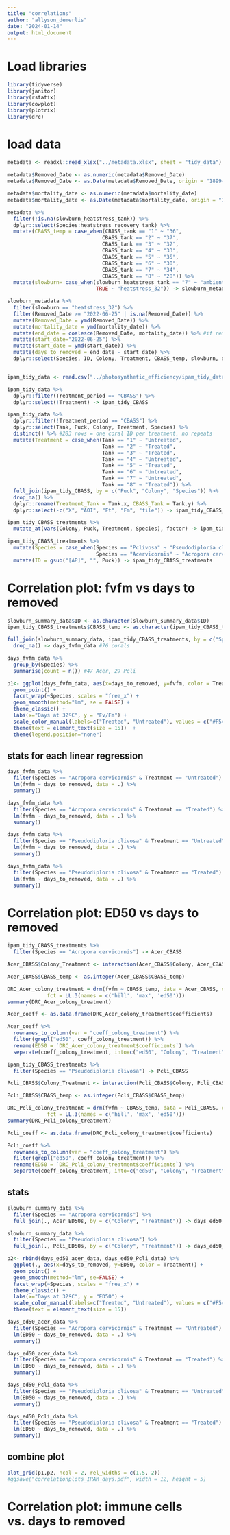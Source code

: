 ```yaml
---
title: "correlations"
author: "allyson_demerlis"
date: "2024-01-14"
output: html_document
---
```

# Load libraries
```r
library(tidyverse)
library(janitor)
library(rstatix)
library(cowplot)
library(plotrix)
library(drc)
```

# load data
```r
metadata <- readxl::read_xlsx("../metadata.xlsx", sheet = "tidy_data")

metadata$Removed_Date <- as.numeric(metadata$Removed_Date)
metadata$Removed_Date <- as.Date(metadata$Removed_Date, origin = "1899-12-30")

metadata$mortality_date <- as.numeric(metadata$mortality_date)
metadata$mortality_date <- as.Date(metadata$mortality_date, origin = "1899-12-30")

metadata %>% 
  filter(!is.na(slowburn_heatstress_tank)) %>% 
  dplyr::select(Species:heatstress_recovery_tank) %>% 
  mutate(CBASS_temp = case_when(CBASS_tank == "1" ~ "36",
                               CBASS_tank == "2" ~ "37",
                               CBASS_tank == "3" ~ "32",
                               CBASS_tank == "4" ~ "33",
                               CBASS_tank == "5" ~ "35",
                               CBASS_tank == "6" ~ "30",
                               CBASS_tank == "7" ~ "34",
                               CBASS_tank == "8" ~ "28")) %>% 
  mutate(slowburn= case_when(slowburn_heatstress_tank == "7" ~ "ambient",
                             TRUE ~ "heatstress_32")) -> slowburn_metadata

slowburn_metadata %>% 
  filter(slowburn == "heatstress_32") %>%
  filter(Removed_Date >= "2022-06-25" | is.na(Removed_Date)) %>% 
  mutate(Removed_Date = ymd(Removed_Date)) %>%
  mutate(mortality_date = ymd(mortality_date)) %>%
  mutate(end_date = coalesce(Removed_Date, mortality_date)) %>% #if removed_date is NA, then look and use the date from mortality date
  mutate(start_date="2022-06-25") %>% 
  mutate(start_date = ymd(start_date)) %>% 
  mutate(days_to_removed = end_date - start_date) %>% 
  dplyr::select(Species, ID, Colony, Treatment, CBASS_temp, slowburn, days_to_removed) -> slowburn_summary_data


ipam_tidy_data <- read.csv("../photosynthetic_efficiency/ipam_tidy_data.csv")

ipam_tidy_data %>% 
  dplyr::filter(Treatment_period == "CBASS") %>% 
  dplyr::select(!Treatment) -> ipam_tidy_CBASS

ipam_tidy_data %>% 
  dplyr::filter(!Treatment_period == "CBASS") %>% 
  dplyr::select(Tank, Puck, Colony, Treatment, Species) %>% 
  distinct() %>% #283 rows = one coral ID per treatment, no repeats
  mutate(Treatment = case_when(Tank == "1" ~ "Untreated",
                               Tank == "2" ~ "Treated",
                               Tank == "3" ~ "Treated",
                               Tank == "4" ~ "Untreated",
                               Tank == "5" ~ "Treated", 
                               Tank == "6" ~ "Untreated",
                               Tank == "7" ~ "Untreated",
                               Tank == "8" ~ "Treated")) %>% 
  full_join(ipam_tidy_CBASS, by = c("Puck", "Colony", "Species")) %>% 
  drop_na() %>% 
  dplyr::rename(Treatment_Tank = Tank.x, CBASS_Tank = Tank.y) %>% 
  dplyr::select(-c("X", "AOI", "Ft", "Fm", "file")) -> ipam_tidy_CBASS_treatments

ipam_tidy_CBASS_treatments %>% 
  mutate_at(vars(Colony, Puck, Treatment, Species), factor) -> ipam_tidy_CBASS_treatments

ipam_tidy_CBASS_treatments %>% 
  mutate(Species = case_when(Species == "Pclivosa" ~ "Pseudodiploria clivosa",
                             Species == "Acervicornis" ~ "Acropora cervicornis")) %>% 
  mutate(ID = gsub("[AP]", "", Puck)) -> ipam_tidy_CBASS_treatments
```


# Correlation plot: fvfm vs days to removed
```r
slowburn_summary_data$ID <- as.character(slowburn_summary_data$ID)
ipam_tidy_CBASS_treatments$CBASS_temp <- as.character(ipam_tidy_CBASS_treatments$CBASS_temp)

full_join(slowburn_summary_data, ipam_tidy_CBASS_treatments, by = c("Species", "ID", "Colony", "Treatment", "CBASS_temp")) %>% 
  drop_na() -> days_fvfm_data #76 corals

days_fvfm_data %>% 
  group_by(Species) %>% 
  summarise(count = n()) #47 Acer, 29 Pcli

p1<- ggplot(days_fvfm_data, aes(x=days_to_removed, y=fvfm, color = Treatment)) +
  geom_point() +
  facet_wrap(~Species, scales = "free_x") +
  geom_smooth(method="lm", se = FALSE) +
  theme_classic() +
  labs(x="Days at 32ºC", y = "Fv/Fm") +
  scale_color_manual(labels=c("Treated", "Untreated"), values = c("#F54A34", "#60DBDB")) +
  theme(text = element_text(size = 15))  +
  theme(legend.position="none")
```

## stats for each linear regression
```r
days_fvfm_data %>% 
  filter(Species == "Acropora cervicornis" & Treatment == "Untreated") %>% 
  lm(fvfm ~ days_to_removed, data = .) %>% 
  summary()

days_fvfm_data %>% 
  filter(Species == "Acropora cervicornis" & Treatment == "Treated") %>% 
  lm(fvfm ~ days_to_removed, data = .) %>% 
  summary()

days_fvfm_data %>% 
  filter(Species == "Pseudodiploria clivosa" & Treatment == "Untreated") %>% 
  lm(fvfm ~ days_to_removed, data = .) %>% 
  summary()

days_fvfm_data %>% 
  filter(Species == "Pseudodiploria clivosa" & Treatment == "Treated") %>% 
  lm(fvfm ~ days_to_removed, data = .) %>% 
  summary()
```

# Correlation plot: ED50 vs days to removed

```r
ipam_tidy_CBASS_treatments %>% 
  filter(Species == "Acropora cervicornis") -> Acer_CBASS

Acer_CBASS$Colony_Treatment <- interaction(Acer_CBASS$Colony, Acer_CBASS$Treatment)

Acer_CBASS$CBASS_temp <- as.integer(Acer_CBASS$CBASS_temp)

DRC_Acer_colony_treatment = drm(fvfm ~ CBASS_temp, data = Acer_CBASS, curveid = Colony_Treatment,
             fct = LL.3(names = c('hill', 'max', 'ed50')))
summary(DRC_Acer_colony_treatment)

Acer_coeff <- as.data.frame(DRC_Acer_colony_treatment$coefficients)

Acer_coeff %>% 
  rownames_to_column(var = "coeff_colony_treatment") %>% 
  filter(grepl("ed50", coeff_colony_treatment)) %>% 
  rename(ED50 = `DRC_Acer_colony_treatment$coefficients`) %>% 
  separate(coeff_colony_treatment, into=c("ed50", "Colony", "Treatment"), sep = "[:.]") -> Acer_ED50s

ipam_tidy_CBASS_treatments %>% 
  filter(Species == "Pseudodiploria clivosa") -> Pcli_CBASS

Pcli_CBASS$Colony_Treatment <- interaction(Pcli_CBASS$Colony, Pcli_CBASS$Treatment)

Pcli_CBASS$CBASS_temp <- as.integer(Pcli_CBASS$CBASS_temp)

DRC_Pcli_colony_treatment = drm(fvfm ~ CBASS_temp, data = Pcli_CBASS, curveid = Colony_Treatment,
             fct = LL.3(names = c('hill', 'max', 'ed50')))
summary(DRC_Pcli_colony_treatment)

Pcli_coeff <- as.data.frame(DRC_Pcli_colony_treatment$coefficients)

Pcli_coeff %>% 
  rownames_to_column(var = "coeff_colony_treatment") %>% 
  filter(grepl("ed50", coeff_colony_treatment)) %>% 
  rename(ED50 = `DRC_Pcli_colony_treatment$coefficients`) %>% 
  separate(coeff_colony_treatment, into=c("ed50", "Colony", "Treatment"), sep = "[:.]") -> Pcli_ED50s
```

## stats

```r
slowburn_summary_data %>% 
  filter(Species == "Acropora cervicornis") %>% 
  full_join(., Acer_ED50s, by = c("Colony", "Treatment")) -> days_ed50_acer_data

slowburn_summary_data %>% 
  filter(Species == "Pseudodiploria clivosa") %>% 
  full_join(., Pcli_ED50s, by = c("Colony", "Treatment")) -> days_ed50_Pcli_data

p2<- rbind(days_ed50_acer_data, days_ed50_Pcli_data) %>% 
  ggplot(., aes(x=days_to_removed, y=ED50, color = Treatment)) +
  geom_point() +
  geom_smooth(method="lm", se=FALSE) +
  facet_wrap(~Species, scales = "free_x") +
  theme_classic() +
  labs(x="Days at 32ºC", y = "ED50") +
  scale_color_manual(labels=c("Treated", "Untreated"), values = c("#F54A34", "#60DBDB")) +
  theme(text = element_text(size = 15))

days_ed50_acer_data %>% 
  filter(Species == "Acropora cervicornis" & Treatment == "Untreated") %>% 
  lm(ED50 ~ days_to_removed, data = .) %>% 
  summary()

days_ed50_acer_data %>% 
  filter(Species == "Acropora cervicornis" & Treatment == "Treated") %>% 
  lm(ED50 ~ days_to_removed, data = .) %>% 
  summary()

days_ed50_Pcli_data %>% 
  filter(Species == "Pseudodiploria clivosa" & Treatment == "Untreated") %>% 
  lm(ED50 ~ days_to_removed, data = .) %>% 
  summary()

days_ed50_Pcli_data %>% 
  filter(Species == "Pseudodiploria clivosa" & Treatment == "Treated") %>% 
  lm(ED50 ~ days_to_removed, data = .) %>% 
  summary()
```


## combine plot
```r
plot_grid(p1,p2, ncol = 2, rel_widths = c(1.5, 2))
#ggsave("correlationplots_IPAM_days.pdf", width = 12, height = 5)
```




# Correlation plot: immune cells vs. days to removed

